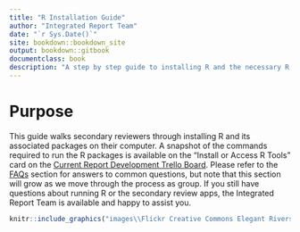 ```yaml
--- 
title: "R Installation Guide"
author: "Integrated Report Team"
date: "`r Sys.Date()`"
site: bookdown::bookdown_site
output: bookdown::gitbook
documentclass: book
description: "A step by step guide to installing R and the necessary R packages needed to perform secondary reviews."
---
```


# Purpose

This guide walks secondary reviewers through installing R and its associated packages on their computer. A snapshot of the commands required to run the R packages is available on the "Install or Access R Tools" card on the [Current Report Development Trello Board](https://trello.com/b/E1xXb2uA/current-report-development). Please refer to the [FAQs](#faqs) section for answers to common questions, but note that this section will grow as we move through the process as group. If you still have questions about running R or the secondary review apps, the Integrated Report Team is available and happy to assist you.

```r
knitr::include_graphics("images\\Flickr Creative Commons Elegant Rivers Jeremy Piehler.JPG")
```